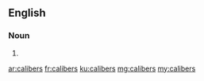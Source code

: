 ==English==

===Noun===
{{head|en|plural}}

# {{plural of|caliber|lang=en|nocat=1}}

[[ar:calibers]]
[[fr:calibers]]
[[ku:calibers]]
[[mg:calibers]]
[[my:calibers]]
